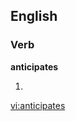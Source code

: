 ==English==

===Verb===
'''anticipates'''

# {{third person singular of|[[anticipate]]}}

[[vi:anticipates]]